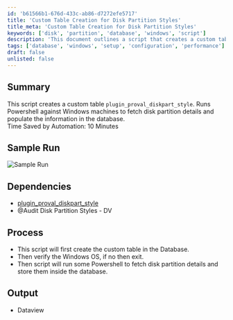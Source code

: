 ```yaml
---
id: 'b61566b1-676d-433c-ab86-d7272efe5717'
title: 'Custom Table Creation for Disk Partition Styles'
title_meta: 'Custom Table Creation for Disk Partition Styles'
keywords: ['disk', 'partition', 'database', 'windows', 'script']
description: 'This document outlines a script that creates a custom table named `plugin_proval_diskpart_style` and runs PowerShell on Windows machines to retrieve disk partition details, subsequently populating this information in the database. This process saves approximately 10 minutes by automating the retrieval of disk details.'
tags: ['database', 'windows', 'setup', 'configuration', 'performance']
draft: false
unlisted: false
---
```

## Summary

This script creates a custom table `plugin_proval_diskpart_style`. Runs Powershell against Windows machines to fetch disk partition details and populate the information in the database.  
Time Saved by Automation: 10 Minutes

## Sample Run

![Sample Run](../../../static/img/Audit-Diskpart-to-Custom-DV/image_1.png)

## Dependencies

- [plugin_proval_diskpart_style](https://proval.itglue.com/DOC-5078775-8038983)  
- @Audit Disk Partition Styles - DV

## Process

- This script will first create the custom table in the Database.
- Then verify the Windows OS, if no then exit.
- Then script will run some Powershell to fetch disk partition details and store them inside the database.

## Output

- Dataview












